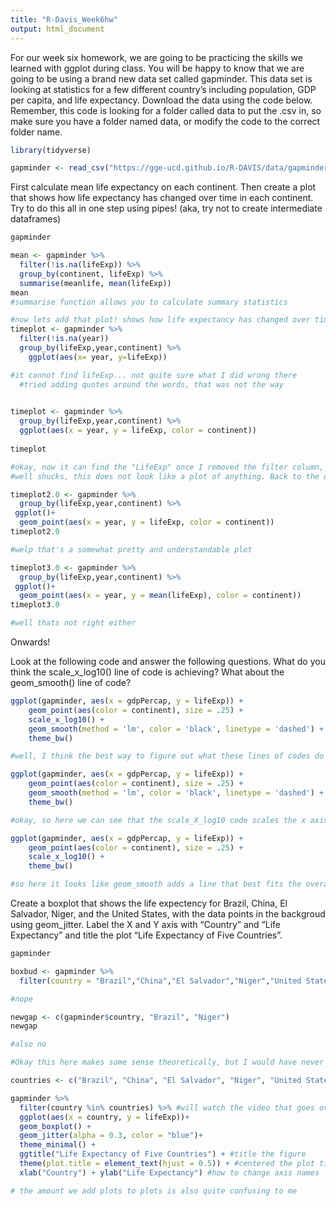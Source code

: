 ```yaml
---
title: "R-Davis_Week6hw"
output: html_document
---
```


For our week six homework, we are going to be practicing the skills we learned with ggplot during class. You will be happy to know that we are going to be using a brand new data set called gapminder. This data set is looking at statistics for a few different country's including population, GDP per capita, and life expectancy. Download the data using the code below. Remember, this code is looking for a folder called data to put the .csv in, so make sure you have a folder named data, or modify the code to the correct folder name.

```r
library(tidyverse)

gapminder <- read_csv("https://gge-ucd.github.io/R-DAVIS/data/gapminder.csv") #ONLY change the "data" part of this path if necessary
```

First calculate mean life expectancy on each continent. Then create a plot that shows how life expectancy has changed over time in each continent. Try to do this all in one step using pipes! (aka, try not to create intermediate dataframes)



```r
gapminder
```
```r
mean <- gapminder %>%
  filter(!is.na(lifeExp)) %>%
  group_by(continent, lifeExp) %>%
  summarise(meanlife, mean(lifeExp))
mean
#summarise function allows you to calculate summary statistics

```


```r

#now lets add that plot! shows how life expectancy has changed over time in each continent
timeplot <- gapminder %>%
  filter(!is.na(year))
  group_by(lifeExp,year,continent) %>%
    ggplot(aes(x= year, y=lifeExp))

#it cannot find lifeExp... not quite sure what I did wrong there 
  #tried adding quotes around the words, that was not the way 
  
```
```r
timeplot <- gapminder %>%
  group_by(lifeExp,year,continent) %>%
  ggplot(aes(x = year, y = lifeExp, color = continent))
    
timeplot

#okay, now it can find the "LifeExp" once I removed the filter column, coolio I guess
#well shucks, this does not look like a plot of anything. Back to the drawing board 


```
```r
timeplot2.0 <- gapminder %>%
  group_by(lifeExp,year,continent) %>%
 ggplot()+
  geom_point(aes(x = year, y = lifeExp, color = continent))
timeplot2.0

#welp that's a somewhat pretty and understandable plot 
```
```r
timeplot3.0 <- gapminder %>%
  group_by(lifeExp,year,continent) %>%
 ggplot()+
  geom_point(aes(x = year, y = mean(lifeExp), color = continent))
timeplot3.0

#well thats not right either 
```


Onwards! 


Look at the following code and answer the following questions. What do you think the scale_x_log10() line of code is achieving? What about the geom_smooth() line of code?



```r
ggplot(gapminder, aes(x = gdpPercap, y = lifeExp)) +
    geom_point(aes(color = continent), size = .25) + 
    scale_x_log10() +
    geom_smooth(method = 'lm', color = 'black', linetype = 'dashed') +
    theme_bw()

#well, I think the best way to figure out what these lines of codes do is to remove them! 

```


```r
ggplot(gapminder, aes(x = gdpPercap, y = lifeExp)) +
    geom_point(aes(color = continent), size = .25) + 
    geom_smooth(method = 'lm', color = 'black', linetype = 'dashed') +
    theme_bw()

#okay, so here we can see that the scale_X_log10 code scales the x axis in such as way that allows the plot to be more easily read and interpreted 
```
```r
ggplot(gapminder, aes(x = gdpPercap, y = lifeExp)) +
    geom_point(aes(color = continent), size = .25) + 
    scale_x_log10() +
    theme_bw()

#so here it looks like geom_smooth adds a line that best fits the overall trend of the data! Coolio! 
```


Create a boxplot that shows the life expectency for Brazil, China, El Salvador, Niger, and the United States, with the data points in the backgroud using geom_jitter. Label the X and Y axis with “Country” and “Life Expectancy” and title the plot “Life Expectancy of Five Countries”.


```r
gapminder
```

```r
boxbud <- gapminder %>%
  filter(country = "Brazil","China","El Salvador","Niger","United States")

#nope 
```

```r
newgap <- c(gapminder$country, "Brazil", "Niger")
newgap

#also no 
```


```r

#Okay this here makes some sense theoretically, but I would have never arrived here without peeking at the answers 

countries <- c("Brazil", "China", "El Salvador", "Niger", "United States") #create a vector with just the countries we are interested in

gapminder %>% 
  filter(country %in% countries) %>% #will watch the video that goes over this %in% thing 
  ggplot(aes(x = country, y = lifeExp))+ 
  geom_boxplot() +
  geom_jitter(alpha = 0.3, color = "blue")+
  theme_minimal() +
  ggtitle("Life Expectancy of Five Countries") + #title the figure
  theme(plot.title = element_text(hjust = 0.5)) + #centered the plot title
  xlab("Country") + ylab("Life Expectancy") #how to change axis names

# the amount we add plots to plots is also quite confusing to me 
```














